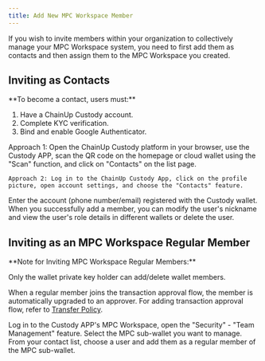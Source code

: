 ```yaml
---
title: Add New MPC Workspace Member
---
```


If you wish to invite members within your organization to collectively manage your MPC Workspace system, you need to first add them as contacts and then assign them to the MPC Workspace you created.

##  Inviting as Contacts

<Tip>
**To become a contact, users must:**

1. Have a ChainUp Custody account.
2. Complete KYC verification.
3. Bind and enable Google Authenticator.

</Tip>

<Steps>
<Step title="Enable the Contacts Feature">
    Approach 1: Open the ChainUp Custody platform in your browser, use the Custody APP, scan the QR code on the homepage or cloud wallet using the "Scan" function, and click on "Contacts" on the list page.

    Approach 2: Log in to the ChainUp Custody App, click on the profile picture, open account settings, and choose the "Contacts" feature.
</Step>
<Step title="Enter the Account">
    Enter the account (phone number/email) registered with the Custody wallet.
</Step>
<Step title="Successful Addition">
    When you successfully add a member, you can modify the user's nickname and view the user's role details in different wallets or delete the user.
</Step>
</Steps>

##  Inviting as an MPC Workspace Regular Member

<Tip>
**Note for Inviting MPC Workspace Regular Members:**

Only the wallet private key holder can add/delete wallet members.

When a regular member joins the transaction approval flow, the member is automatically upgraded to an approver. For adding transaction approval flow, refer to [Transfer Policy](/help-center/manage-mpc/strategy/transfer).

</Tip>

<Steps>
<Step title="Use Team Management Feature">
    Log in to the Custody APP's MPC Workspace, open the "Security" - "Team Management" feature.
</Step>
<Step title="Select MPC Sub-Wallet">
    Select the MPC sub-wallet you want to manage.
</Step>
<Step title="Add Member as MPC Workspace Regular Member">
    From your contact list, choose a user and add them as a regular member of the MPC sub-wallet.
</Step>
</Steps>
